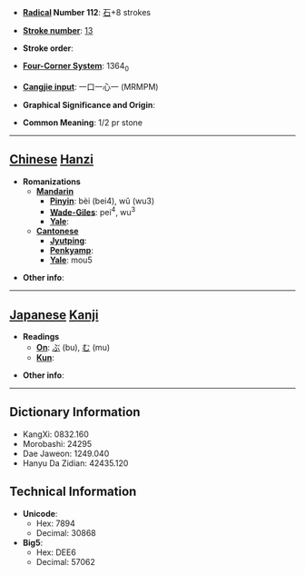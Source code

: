 * '''[[Wiktionary:Chinese radical index| Radical]] Number 112''': [[Wiktionary:Chinese radical index 石|石]]+8 strokes

* '''[[Wiktionary:Chinese total strokes index|Stroke number]]''': [[Wiktionary:Chinese total strokes index 13|13]]

* '''Stroke order''': 

* '''[[Wiktionary:Chinese four corner index|Four-Corner System]]''': 1364<sub>0</sub>

* '''[[Wiktionary:Chinese Cangjie index|Cangjie input]]''': 一口一心一 (MRMPM)

* '''Graphical Significance and Origin''': 

* '''Common Meaning''': 1/2 pr stone

----

== [[Chinese]] [[Hanzi]] ==

* '''Romanizations'''
** '''[[Mandarin]]'''
*** '''[[Pinyin]]''': bèi (bei4), wǔ (wu3)
*** '''[[Wade-Giles]]''': pei<sup>4</sup>, wu<sup>3</sup>
*** '''[[Yale]]''': 
** '''[[Cantonese]]'''
*** '''[[Jyutping]]''':
*** '''[[Penkyamp]]''': 
*** '''[[Yale]]''': mou5

* '''Other info''': 

----

== [[Japanese]] [[Kanji]] ==

* '''Readings'''
** '''[[On]]''': [[ぶ]] (bu), [[む]] (mu)
** '''[[Kun]]''': 

* '''Other info''':  

----

== Dictionary Information ==

* KangXi: 0832.160
* Morobashi: 24295
* Dae Jaweon: 1249.040
* Hanyu Da Zidian: 42435.120

== Technical Information ==

* '''Unicode''':
** Hex: 7894
** Decimal: 30868
* '''Big5''':
** Hex: DEE6
** Decimal: 57062